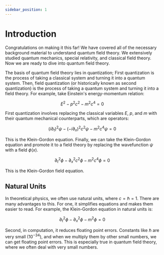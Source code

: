 ```yaml
---
sidebar_position: 1
---
```




# Introduction

Congratulations on making it this far!
We have covered all of the necessary background material to understand quantum field theory.
We extensively studied quantum mechanics, special relativity, and classical field theory.
Now we are ready to dive into quantum field theory.

The basis of quantum field theory lies in quantization;
First quantization is the process of taking a classical system and turning it into a quantum system.
Then, field quantization (or historically known as second quantization) is the process of taking a quantum system and turning it into a field theory.
For example, take Einstein's energy-momentum relation:

$$
\begin{equation}
E^2 - p^2 c^2 - m^2 c^4 = 0
\end{equation}
$$

First quantization involves replacing the classical variables $E$, $p$, and $m$ with their quantum mechanical counterparts, which are operators:

$$
\begin{equation}
(i \partial_t)^2 \psi - (-i \partial_x)^2 c^2 \psi - m^2 c^4 \psi = 0
\end{equation}
$$

This is the Klein-Gordon equation.
Finally, we can take the Klein-Gordon equation and promote it to a field theory by replacing the wavefunction $\psi$ with a field $\phi(x)$.

$$
\begin{equation}
\partial_t^2 \phi - \partial_x^2 c^2 \phi - m^2 c^4 \phi = 0
\end{equation}
$$

This is the Klein-Gordon field equation.

## Natural Units

In theoretical physics, we often use natural units, where $c = \hbar = 1$.
There are many advantages to this.
For one, it simplifies equations and makes them easier to read.
For example, the Klein-Gordon equation in natural units is:

$$
\begin{equation}
\partial_t^2 \phi - \partial_x^2 \phi - m^2 \phi = 0
\end{equation}
$$

Second, in computation, it reduces floating point errors.
Constants like $\hbar$ are very small ($10^{-34}$), and when we multiply them by other small numbers, we can get floating point errors.
This is especially true in quantum field theory, where we often deal with very small numbers.
